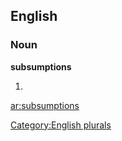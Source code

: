 ==English==

===Noun===
'''subsumptions'''

# {{plural of|[[subsumption]]}}

[[Category:English plurals]]

[[ar:subsumptions]]
